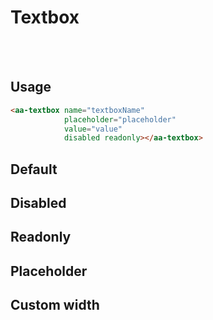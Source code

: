 
<Meta of={TextboxStories} />

# Textbox
<br />
<br />

## Usage

```html
<aa-textbox name="textboxName"
            placeholder="placeholder"
            value="value"
            disabled readonly></aa-textbox>
```

## Default
<Canvas of={TextboxStories.Default} />


## Disabled
<Canvas of={TextboxStories.Disabled} />


## Readonly
<Canvas of={TextboxStories.Readonly} />


## Placeholder
<Canvas of={TextboxStories.Placeholder} />


## Custom width
<Canvas of={TextboxStories.CustomWidth} />
